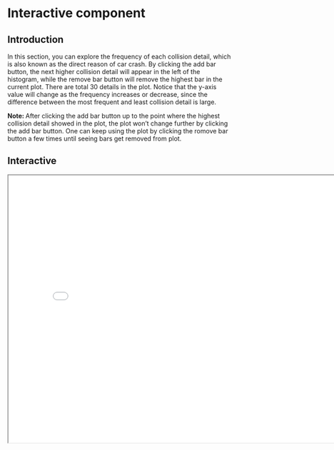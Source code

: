# Interactive component

## Introduction
In this section, you can explore the frequency of each collision detail, which is also known as the direct reason of car crash. By clicking the add bar button, the next higher collision detail will appear in the left of the histogram, while the remove bar button will remove the highest bar in the current plot. There are total 30 details in the plot. Notice that the y-axis value will change as the frequency increases or decrease, since the difference between the most frequent and least collision detail is large.  

**Note: ** After clicking the add bar button up to the point where the highest collision detail showed in the plot, the plot won't change further by clicking the add bar button. One can keep using the plot by clicking the romove bar button a few times until seeing bars get removed from plot.



## Interactive
 <iframe src="try.html" width="800" height="600"></iframe>


